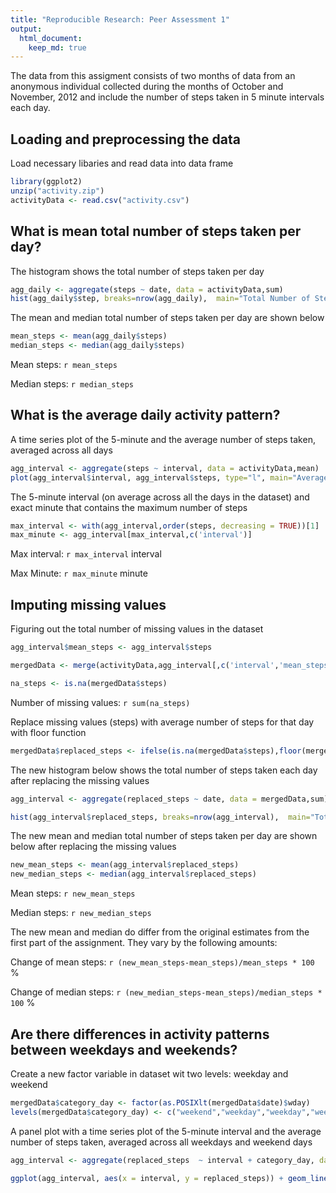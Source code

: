 ```yaml
---
title: "Reproducible Research: Peer Assessment 1"
output: 
  html_document:
    keep_md: true
---
```


The data from this assigment consists of two months of data from an anonymous individual collected during the months of October and November, 2012 and include the number of steps taken in 5 minute intervals each day.

## Loading and preprocessing the data
Load necessary libaries and read data into data frame

```r
library(ggplot2)
unzip("activity.zip")
activityData <- read.csv("activity.csv")
```

## What is mean total number of steps taken per day?
The histogram shows the total number of steps taken per day

```r
agg_daily <- aggregate(steps ~ date, data = activityData,sum)
hist(agg_daily$step, breaks=nrow(agg_daily),  main="Total Number of Steps per Day", xlab="Steps", ylab="Frequency (Days)")
```

The mean and median total number of steps taken per day are shown below
```r
mean_steps <- mean(agg_daily$steps)
median_steps <- median(agg_daily$steps)
```
Mean steps: `r mean_steps`

Median steps: `r median_steps`

## What is the average daily activity pattern?
A time series plot of the 5-minute and the average number of steps taken, averaged across all days
```r
agg_interval <- aggregate(steps ~ interval, data = activityData,mean)
plot(agg_interval$interval, agg_interval$steps, type="l", main="Average Number of Steps per 5 Minute Interval", xlab="Interval", ylab="Steps")
```

The 5-minute interval (on average across all the days in the dataset) and exact minute that contains the maximum number of steps
```r
max_interval <- with(agg_interval,order(steps, decreasing = TRUE))[1]
max_minute <- agg_interval[max_interval,c('interval')]
```

Max interval: `r max_interval` interval

Max Minute: `r max_minute` minute

## Imputing missing values
Figuring out the total number of missing values in the dataset 
```r

agg_interval$mean_steps <- agg_interval$steps

mergedData <- merge(activityData,agg_interval[,c('interval','mean_steps')],by="interval")

na_steps <- is.na(mergedData$steps)
```

Number of missing values: `r sum(na_steps)`

Replace missing values (steps) with average number of steps for that day with floor function
```r
mergedData$replaced_steps <- ifelse(is.na(mergedData$steps),floor(mergedData$mean_steps),mergedData$steps)
```

The new histogram below shows the total number of steps taken each day after replacing the missing values
```r
agg_interval <- aggregate(replaced_steps ~ date, data = mergedData,sum)

hist(agg_interval$replaced_steps, breaks=nrow(agg_interval),  main="Total Number of Steps per Day", xlab="Steps", ylab="Frequency (Days)")
```

The new mean and median total number of steps taken per day are shown below after replacing the missing values
```r
new_mean_steps <- mean(agg_interval$replaced_steps)
new_median_steps <- median(agg_interval$replaced_steps)
```

Mean steps: `r new_mean_steps`

Median steps: `r new_median_steps`

The new mean and median do differ from the original estimates from the first part of the assignment. They vary by the following amounts:

Change of mean steps: `r (new_mean_steps-mean_steps)/mean_steps * 100 ` %

Change of median steps: `r (new_median_steps-mean_steps)/median_steps * 100` %

## Are there differences in activity patterns between weekdays and weekends?
Create a new factor variable in dataset wit two levels: weekday and weekend
```r
mergedData$category_day <- factor(as.POSIXlt(mergedData$date)$wday)
levels(mergedData$category_day) <- c("weekend","weekday","weekday","weekday","weekday","weekday","weekend")
```

A panel plot with a time series plot of the 5-minute interval and the average number of steps taken, averaged across all weekdays and weekend days
```r
agg_interval <- aggregate(replaced_steps  ~ interval + category_day, data = mergedData,mean)

ggplot(agg_interval, aes(x = interval, y = replaced_steps)) + geom_line() + facet_grid(category_day ~ . ) + labs(x = "Interval") + labs(y = "Steps") + labs(title = "Average Number of Steps per 5 Minute Interval");
```
